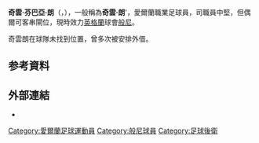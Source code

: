 {{Infobox football biography
| name = 奇雲·朗<br>Kevin Long
| fullname = Kevin Finbarr Long<ref>{{cite web|title=Professional retain list & free transfers 2012/13|url=http://www.football-league.co.uk/staticFiles/4e/bd/0,,10794~179534,00.pdf|publisher=英足聯|accessdate=10 September 2013|page=10|format=PDF|date=18 May 2013|deadurl=yes|archiveurl=https://web.archive.org/web/20131012034401/http://www.football-league.co.uk/staticFiles/4e/bd/0%2C%2C10794~179534%2C00.pdf|archivedate=2013年10月12日}}</ref>
| birth_date = {{Birth date and age|1990|8|18|df=y}}<ref name="Sky Sports Football Yearbook 2012–2013">{{cite book|editor1-first=Glenda|editor1-last=Rollin|editor2-first=Jack|editor2-last=Rollin|title=Sky Sports Football Yearbook 2012–2013|year=2012|publisher=[[Headline_Publishing_Group|Headline]]|location=London|isbn=978-0-7553-6356-8|page=444|edition=43rd}}</ref>
| birth_place = 愛爾蘭[[科克_(爱尔兰)|科克]]
| height = {{height|m=1.90}}<ref name="Sky Sports Football Yearbook 2012–2013"/>
| currentclub = [[伯恩利足球俱乐部|般尼]]
| clubnumber = 28
| position = [[後衛_(足球)|後衛]]
| youthyears1 = 2007–2009
| youthclubs1 = [[科克城足球俱乐部|曲克城]]
| years1 = 2008–2010 | clubs1 = [[科克城足球俱乐部|曲克城]]| caps1 = 16 | goals1 = 0
| years2 = 2010–     | clubs2 = [[伯恩利足球俱乐部|般尼]]  | caps2 = 22 | goals2 = 0
| years3 = 2010–2011 | clubs3 = → {{fc|阿克寧頓}}  | caps3 = 15 | goals3 = 0
| years4 = 2011–2012 | clubs4 = → {{fc|阿克寧頓}}  | caps4 = 24 | goals4 = 4
| years5 = 2012      | clubs5 = → {{fc|羅奇代爾}}  | caps5 = 16 | goals5 = 0
| years6 = 2012      | clubs6 = → {{fc|樸茨茅夫}}  | caps6 = 5  | goals6 = 0
| years7 = 2015–2016 | clubs7 = → [[班士利足球會|班士利]]| caps7 = 11 | goals7 = 2
| years8 = 2016      | clubs8 = → [[米爾頓凱恩斯足球會|米爾頓凱恩斯]] | caps8 = 2  | goals8 = 0
| nationalyears1 = 2017– | nationalteam1 = [[愛爾蘭國家足球隊|愛爾蘭]] | nationalcaps1 = 4 | nationalgoals1 = 0 
| pcupdate = 23:16, 26 December 2017 (UTC)
| ntupdate = 18:09, 10 October 2017 (UTC)
}}

'''奇雲·芬巴亞·朗'''（{{lang-en|Kevin Finbarr Long}}，{{bd|1990年|8月18日}}），一般稱為'''奇雲·朗''''，愛爾蘭職業足球員，司職員中堅，但偶爾可客串閘位，現時效力[[英格蘭|英格蘭]]球會[[伯恩利足球俱乐部|般尼]]。

奇雲朗在球隊未找到位置，曾多次被安排外借。

== 参考資料 ==
{{reflist}}

==外部連結==
*{{soccerbase|55261|Kevin Long}}

{{般尼球員名單}}

{{DEFAULTSORT:Long, Kevin}}
[[Category:愛爾蘭足球運動員|Category:愛爾蘭足球運動員]]
[[Category:般尼球員|Category:般尼球員]]
[[Category:足球後衛|Category:足球後衛]]

{{fbr-stub}}